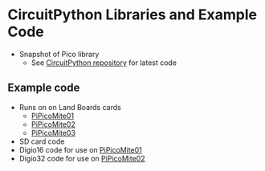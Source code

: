 = CircuitPython Libraries and Example Code =

* Snapshot of Pico library
** See [https://circuitpython.org/libraries CircuitPython repository] for latest code

== Example code ==

* Runs on on Land Boards cards
** [http://land-boards.com/blwiki/index.php?title=PiPicoMite01 PiPicoMite01]
** [http://land-boards.com/blwiki/index.php?title=PiPicoMite02 PiPicoMite02]
** [http://land-boards.com/blwiki/index.php?title=PiPicoMite03 PiPicoMite03]
* SD card code
* Digio16 code for use on [http://land-boards.com/blwiki/index.php?title=PiPicoMite01 PiPicoMite01]
* Digio32 code for use on [http://land-boards.com/blwiki/index.php?title=PiPicoMite02 PiPicoMite02]
